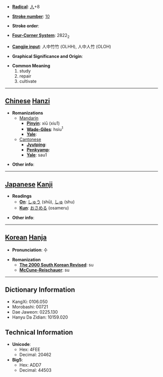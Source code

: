 * '''[[Wiktionary:Chinese radical index| Radical]]''': [[Wiktionary:Chinese radical index 人|人]]+8

* '''[[Wiktionary:Chinese total strokes index|Stroke number]]''': [[Wiktionary:Chinese total strokes index 10|10]]

* '''Stroke order''': 

* '''[[Wiktionary:Chinese four corner index|Four-Corner System]]''': 2822<sub>2</sub>

* '''[[Wiktionary:Chinese Cangjie index|Cangjie input]]''': 人中竹竹 (OLHH), 人中人竹 (OLOH)

* '''Graphical Significance and Origin''': 

* '''Common Meaning'''
*#study
*# repair
*# cultivate


----

== [[Chinese]] [[Hanzi]] ==

* '''Romanizations'''
** [[Mandarin]]
*** '''[[Pinyin]]''': xiū (xiu1)
*** '''[[Wade-Giles]]''': hsiu<sup>1</sup>
*** '''[[Yale]]''': 
**[[Cantonese]]
***'''[[Jyutping]]''':
***'''[[Penkyamp]]''': 
***'''[[Yale]]''': sau1

* '''Other info''': 

----

== [[Japanese]] [[Kanji]] ==

* '''Readings'''
** '''[[On]]''': [[しゅう]] (shū), [[しゅ]] (shu)
** '''[[Kun]]''': [[おさめる]] (osameru)

* '''Other info''':  

----

== [[Korean]] [[Hanja]] ==

* '''Pronunciation''': 수

* '''Romanization'''
** '''[[The 2000 South Korean Revised Romanization|The 2000 South Korean Revised]]''': su
** '''[[McCune-Reischauer]]''': su

----

== Dictionary Information ==

* KangXi: 0106.050
* Morobashi: 00721
* Dae Jaweon: 0225.130
* Hanyu Da Zidian: 10159.020

== Technical Information ==

* '''Unicode''':
** Hex: 4FEE
** Decimal: 20462
* '''Big5''':
** Hex: ADD7
** Decimal: 44503